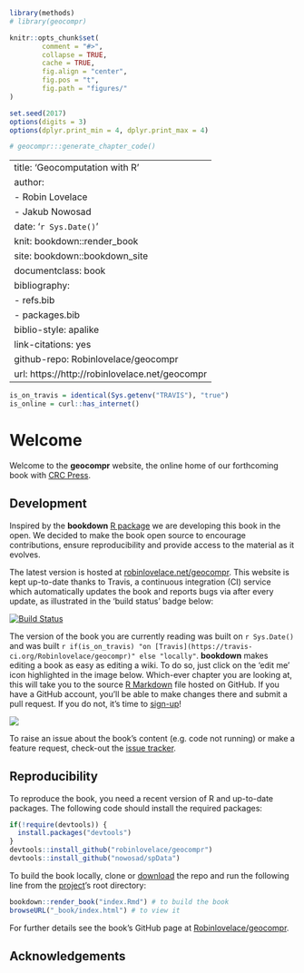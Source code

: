 ```r
library(methods)
# library(geocompr)

knitr::opts_chunk$set(
        comment = "#>",
        collapse = TRUE,
        cache = TRUE,
        fig.align = "center",
        fig.pos = "t",
        fig.path = "figures/"
)

set.seed(2017)
options(digits = 3)
options(dplyr.print_min = 4, dplyr.print_max = 4)

# geocompr:::generate_chapter_code()

```
--- 
title: 'Geocomputation with R'
author:
- Robin Lovelace
- Jakub Nowosad
date: '`r Sys.Date()`'
knit: bookdown::render_book
site: bookdown::bookdown_site
documentclass: book
bibliography:
  - refs.bib
  - packages.bib
biblio-style: apalike
link-citations: yes
github-repo: Robinlovelace/geocompr
url: https\://http://robinlovelace.net/geocompr
---

```r
is_on_travis = identical(Sys.getenv("TRAVIS"), "true")
is_online = curl::has_internet()
```


# Welcome {-}

Welcome to the **geocompr** website, the online home of our forthcoming book with [CRC Press](https://www.crcpress.com/Chapman--HallCRC-The-R-Series/book-series/CRCTHERSER).

## Development {-}

Inspired by the **bookdown** [R package](https://github.com/rstudio/bookdown) we are developing this book in the open.
We decided to make the book open source to encourage contributions, ensure reproducibility and provide access to the material as it evolves.

The latest version is hosted at [robinlovelace.net/geocompr](http://robinlovelace.net/geocompr).
This website is kept up-to-date thanks to Travis, a continuous integration (CI) service which automatically updates the book and reports bugs via after every update, as illustrated in the 'build status' badge below:

[![Build Status](https://travis-ci.org/Robinlovelace/geocompr.svg?branch=master)](https://travis-ci.org/Robinlovelace/geocompr) 

The version of the book you are currently reading was built on `r Sys.Date()` and was built `r if(is_on_travis) "on [Travis](https://travis-ci.org/Robinlovelace/geocompr)" else "locally"`.
**bookdown** makes editing a book as easy as editing a wiki.
To do so, just click on the 'edit me' icon highlighted in the image below.
Which-ever chapter you are looking at, this will take you to the source [R Markdown](http://rmarkdown.rstudio.com/) file hosted on GitHub. If you have a GitHub account, you'll be able to make changes there and submit a pull request. If you do not, it's time to [sign-up](https://github.com/)! 

[![](figures/editme.png)](https://github.com/Robinlovelace/geocompr/edit/master/index.Rmd)

To raise an issue about the book's content (e.g. code not running) or make a feature request, check-out the [issue tracker](https://github.com/Robinlovelace/geocompr/issues).

## Reproducibility {-}

To reproduce the book, you need a recent version of R and up-to-date packages.
The following code should install the required packages:

```r
if(!require(devtools)) {
  install.packages("devtools")
}
devtools::install_github("robinlovelace/geocompr")
devtools::install_github("nowosad/spData")
```

To build the book locally, clone or [download](https://github.com/Robinlovelace/geocompr/archive/master.zip) the repo and run the following line from the [project](https://github.com/Robinlovelace/geocompr/blob/master/geocompr.Rproj)'s root directory:

```r
bookdown::render_book("index.Rmd") # to build the book
browseURL("_book/index.html") # to view it
```

For further details see the book's GitHub page at [Robinlovelace/geocompr](https://github.com/Robinlovelace/geocompr#geocomputation-with-r).

## Acknowledgements {-}

<!-- -->

